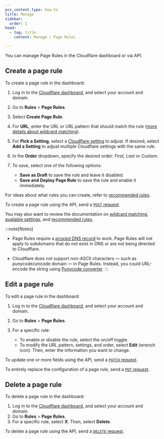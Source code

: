 ```yaml
---
pcx_content_type: how-to
title: Manage
sidebar:
  order: 1
head:
  - tag: title
    content: Manage | Page Rules

---
```



You can manage Page Rules in the Cloudflare dashboard or via API.

<Render file="page-rules-migration" />

## Create a page rule

<Tabs> <TabItem label="dashboard">

To create a page rule in the dashboard:

1. Log in to the [Cloudflare dashboard](https://dash.cloudflare.com), and select your account and domain.
2. Go to **Rules** > **Page Rules**.
3. Select **Create Page Rule**.
4. For **URL**, enter the URL or URL pattern that should match the rule ([more details about wildcard matching](/rules/page-rules/reference/wildcard-matching/)).
5. For **Pick a Setting**, select a [Cloudflare setting](/rules/page-rules/reference/settings/) to adjust. If desired, select **Add a Setting** to adjust multiple Cloudflare settings with the same rule.
6. In the **Order** dropdown, specify the desired order: *First, Last* or *Custom*.
7. To save, select one of the following options:

   * **Save as Draft** to save the rule and leave it disabled.
   * **Save and Deploy Page Rule** to save the rule and enable it immediately.

For ideas about what rules you can create, refer to [recommended rules](/rules/page-rules/reference/recommended-rules/).

</TabItem> <TabItem label="api">

To create a page rule using the API, send a [`POST` request](/api/operations/page-rules-create-a-page-rule).

You may also want to review the documentation on [wildcard matching](/rules/page-rules/reference/wildcard-matching/), [available settings](/rules/page-rules/reference/settings/), and [recommended rules](/rules/page-rules/reference/recommended-rules/).

</TabItem> </Tabs>

:::note[Notes]


* Page Rules require a [proxied DNS record](/dns/manage-dns-records/reference/proxied-dns-records) to work. Page Rules will not apply to subdomains that do not exist in DNS or are not being directed to Cloudflare.

* Cloudflare does not support non-ASCII characters — such as punycode/unicode domain — in Page Rules. Instead, you could URL-encode the string using [Punycode converter](https://www.punycoder.com/). 
  :::

## Edit a page rule

<Tabs> <TabItem label="dashboard">

To edit a page rule in the dashboard:

1. Log in to the [Cloudflare dashboard](https://dash.cloudflare.com), and select your account and domain.
2. Go to **Rules** > **Page Rules**.
3. For a specific rule:

   * To enable or disable the rule, select the on/off toggle.
   * To modify the URL pattern, settings, and order, select **Edit** (wrench icon). Then, enter the information you want to change.

</TabItem> <TabItem label="api">

To update one or more fields using the API, send a [`PATCH` request](/api/operations/page-rules-edit-a-page-rule).

To entirely replace the configuration of a page rule, send a [`PUT` request](/api/operations/page-rules-update-a-page-rule).

</TabItem> </Tabs>

## Delete a page rule

<Tabs> <TabItem label="dashboard">

To delete a page rule in the dashboard:

1. Log in to the [Cloudflare dashboard](https://dash.cloudflare.com), and select your account and domain.
2. Go to **Rules** > **Page Rules**.
3. For a specific rule, select **X**. Then, select **Delete**.

</TabItem> <TabItem label="api">

To delete a page rule using the API, send a [`DELETE` request](/api/operations/page-rules-delete-a-page-rule).

</TabItem> </Tabs>
